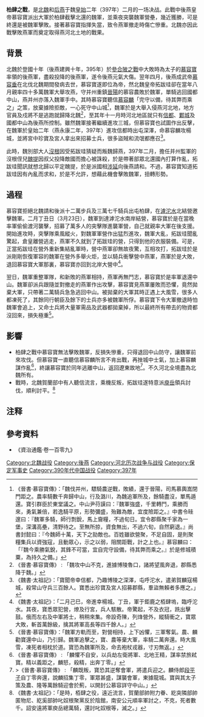 {{Infobox Military Conflict|
image=|
caption=|
partof=|
conflict=柏肆之戰|
date=397年|
place=柏肆|
result=北魏获胜|
combatant1=[[北魏|北魏]]|
combatant2=[[後燕|後燕]]|
commander1=[[拓跋珪|拓跋珪]]|
commander2=[[慕容寶|慕容寶]]|
strength1=不详|
strength2=約十六萬|
casualties1=不詳|
casualties2=不详|
}}

'''柏肆之戰'''，是[[北魏|北魏]]和[[后燕|后燕]]于魏[[皇始_(北魏)|皇始]]二年（397年）二月的一场决战。此戰中後燕皇帝慕容寶派出大軍於柏肆截擊北還的魏軍，並乘夜突襲魏軍營壘，幾近獲勝，可是終還是被魏軍擊敗。接著慕容寶指揮失當，致令燕軍撤走時傷亡慘重。北魏亦因此戰擊敗燕軍而奠定取得燕河北土地的戰果。

== 背景 ==
北魏於登國十年（後燕建興十年，395年）於[[參合陂之戰|參合陂之戰]]中大敗時為太子的[[慕容寶|慕容寶]]率領的後燕軍，盡殺投降的後燕軍，遂令後燕元氣大傷。翌年四月，後燕成武帝[[慕容垂|慕容垂]]在北伐北魏期間發病去世，慕容寶遂即位為帝，然北魏皇帝拓跋珪卻在當年八月親率四十多萬魏軍大舉攻燕，守并州重鎮[[晉陽|晉陽]]的慕容農敗於魏軍，單騎逃回國都中山，燕并州亦落入魏軍手中。其時慕容寶聽信[[慕容麟|慕容麟]]「完守以備，待其弊而乘之」之策，放棄據險拒敵，一心死守中山城<ref>《晉書·慕容寶傳》：「魏伐并州，驃騎農逆戰，敗績，還于晉陽，司馬慕輿嵩閉門距之。農率騎數千奔歸中山，行及潞川，為魏追軍所及，餘騎盡沒，單馬遁還。寶引群臣於東堂議之。中山尹苻謨曰：『魏軍強盛，千里轉鬥，乘勝而來，勇氣兼倍，若逸騎平原，形勢彌盛，殆難為敵，宜度險距之。』中書令晆邃曰：『魏軍多騎，師行剽銳，馬上齎糧，不過旬日。宜令郡縣聚千家為一堡，深溝高壘，清野待之。至無所掠，資食無出，不過六旬，自然窮退。』尚書封懿曰：『今魏師十萬，天下之勍敵也。百姓雖欲營聚，不足自固，是則聚糧集兵以資強寇，且動眾心，示之以弱，阻關距戰，計之上也。』慕容麟曰：「『魏今乘勝氣銳，其鋒不可當，宜自完守設備，待其弊而乘之。』於是修城積粟，為持久之備。」</ref>，魏軍於是大舉入侵燕河北地，地方官員及戍將不是逃跑就歸降北魏<ref>《晉書·慕容寶傳》 : 「魏攻中山不克，進據博陵魯口，諸將望風奔退，郡縣悉降于魏。」</ref>，至其年十一月時河北地區就只有[[信都|信都]]、[[鄴城|鄴城]]及國都中山為後燕所控制。雖然魏軍接著繼續進攻三城，但慕容寶也試圖作出反擊，在魏軍於皇始二年（燕永康二年，397年）進攻信都時出屯深澤，命慕容麟攻楊城，並將宮中珍寶及宮人拿出來招募士兵，很多盜賊和流氓都應召<ref>《魏書·太祖記》：「寶聞帝幸信都，乃趣博陵之深澤，屯呼沱水，遣弟賀麟寇楊城，殺常山守兵三百餘人。寶悉出珍寶及宮人招募郡縣，羣盜無賴者多應之。」</ref>。

此時，魏別部大人[[沒根|沒根]]因受拓跋珪猜疑而叛魏歸燕，397年二月，擔任并州監軍的沒根侄兒[[醜提|醜提]]因叔父投降敵國而擔心被誅殺，於是帶著部眾北還國內打算作亂，拓跋珪聞訊就想北歸以平定醜提，於是派國相[[涉延|涉延]]向後燕請和。不過，慕容寶知道拓跋珪因有內亂而求和，於是不允許，想藉此機會擊敗魏軍，扭轉形勢。

== 過程 ==
慕容寶拒絕北魏請和後派十二萬步兵及三萬七千騎兵出屯柏肆，在[[滹沱水|滹沱水]]北結營邀擊魏軍。二月丁丑日（3月23日），魏軍到達滹沱水南岸結營，慕容寶於是在當晚率軍偷偷渡河襲擊，招募了萬多人的突擊隊進襲軍營，自己就親率大軍在後支援。開始進攻時，突擊隊乘風縱火，對魏軍軍營作出猛烈進攻，魏軍大亂，拓跋珪聞亂驚起，倉皇離營逃走，燕軍不久就到了拓跋珪的營，只得到他的衣服裝備。可是，正當拓跋珪在營外重新集結亂軍時，營中燕軍卻無故夜驚，互相攻打，拓跋珪於是派剛剛恢復軍容的魏軍在營外多舉火炬，並以騎兵衝擊營中燕軍，燕軍於是大敗，退回慕容寶大軍那裏，慕容寶亦回到北岸大營中<ref>《魏書·太祖記》：「二月己巳，帝進幸楊城。丁丑，軍于鉅鹿之栢肆塢，臨呼沱水。其夜，寶悉眾犯營，燎及行宮，兵人駭散。帝驚起，不及衣冠，跣出擊鼓。俄而左右及中軍將士，稍稍來集。帝設奇陳，列烽營外，縱騎衝之，寶眾大敗，斬首萬餘級，擒其將軍高長等四千餘人。」</ref>。

翌日，魏軍重整軍隊，和新敗的燕軍相持，燕軍再無鬥志，慕容寶於是率軍退還中山。魏軍卻派兵跟隨並對撤走的燕軍作出攻擊，慕容寶見燕軍屢敗而恐懼，竟然拋棄大軍，只帶著二萬騎兵急急逃回中山。被拋棄的大軍其時正遇上大風雪，很多人都凍死了，其餘同行朝臣及餘下的士兵亦多被魏軍所俘。慕容寶下令大軍撤退時怕魏軍會追上，又命士兵將大量軍需品及武器都拋棄掉，所以最終所有帶去的物資都沒回來，損失極重<ref>《晉書·慕容寶傳》：「魏軍方軌而至，對營相持，上下凶懼，三軍奪氣。農、麟勸寶還中山，乃引歸。魏軍追擊之，寶、農等棄大軍，率騎二萬奔還。時大風雪，凍死者相枕於道。寶恐為魏軍所及，命去袍杖戎器，寸刃無返。」</ref>。

== 影響 ==
*柏肆之戰中慕容寶無法擊敗魏軍，反損失慘重，只得退回中山防守，讓魏軍前來攻伐。但慕容寶一直聽信慕容麟所言不肯出戰，再挫城中士氣，加上慕容麟謀作亂<ref>《晉書·慕容寶傳》 : 「麟懼不自安，以兵劫左衛將軍、北地王精，謀率禁旅弒寶。精以義距之，麟怒，殺精，出奔丁零。」</ref>，終讓慕容寶於同年逃離中山，返回遼東故地<ref>>《晉書·慕容寶傳》 : 「麟既叛，寶恐其逆奪會軍，將遣兵迎之。麟侍郎[[段平子|段平子]]自丁零奔還，說麟招集丁零，軍眾甚盛，謀襲會軍，東據龍城。寶與其太子策及農、隆等萬餘騎迎會於薊，以開封公慕容詳守中山。」</ref>。不久河北全境盡為北魏所有。
*戰時，北魏賀蘭部中有人聽信流言，乘機反叛，拓跋珪遂特意派[[庾岳|庾岳]]領兵討伐，順利討平。<ref>《魏書·太祖記》：「是時，栢肆之役，遠近流言，賀蘭部帥附力眷、紇突隣部帥匿物尼、紇奚部帥叱奴根聚黨反於陰館，南安公元順率軍討之，不克，死者數千。詔安遠將軍庾岳總萬騎，還討叱奴根等，滅之。」</ref>

== 注释 ==

{{Reflist|2}}

== 參考資料 ==
*《資治通鑑·卷一百零九》


[[Category:北魏战役|Category:北魏战役]]
[[Category:後燕|Category:後燕]]
[[Category:河北历次战争与战役|Category:河北历次战争与战役]]
[[Category:保定军事史|Category:保定军事史]]
[[Category:390年代中国战役|Category:390年代中国战役]]
[[Category:397年|Category:397年]]